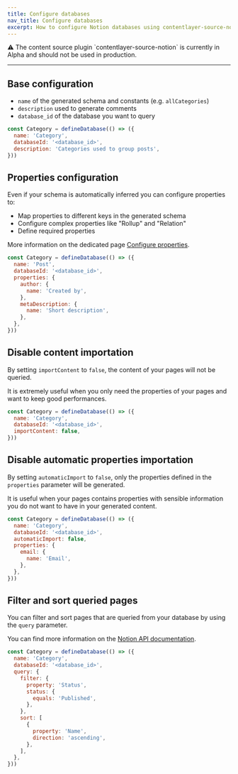 ```yaml
---
title: Configure databases
nav_title: Configure databases
excerpt: How to configure Notion databases using contentlayer-source-notion.
---
```


<div className="rounded-md border border-yellow-100 bg-yellow-50 px-6 dark:border-orange-500/50 dark:bg-orange-500/20">
  ⚠ The content source plugin `contentlayer-source-notion` is currently in Alpha and should not be used in production.
</div>

---

## Base configuration

- `name` of the generated schema and constants (e.g. `allCategories`)
- `description` used to generate comments
- `database_id` of the database you want to query

```js
const Category = defineDatabase(() => ({
  name: 'Category',
  databaseId: '<database_id>',
  description: 'Categories used to group posts',
}))
```

## Properties configuration

Even if your schema is automatically inferred you can configure properties to:

- Map properties to different keys in the generated schema
- Configure complex properties like "Rollup" and "Relation"
- Define required properties

More information on the dedicated page [Configure properties](/docs/sources/notion/configure-properties).

```js
const Category = defineDatabase(() => ({
  name: 'Post',
  databaseId: '<database_id>',
  properties: {
    author: {
      name: 'Created by',
    },
    metaDescription: {
      name: 'Short description',
    },
  },
}))
```

## Disable content importation

By setting `importContent` to `false`, the content of your pages will not be queried.

It is extremely useful when you only need the properties of your pages and want to keep good performances.

```js
const Category = defineDatabase(() => ({
  name: 'Category',
  databaseId: '<database_id>',
  importContent: false,
}))
```

## Disable automatic properties importation

By setting `automaticImport` to `false`, only the properties defined in the `properties` parameter will be generated.

It is useful when your pages contains properties with sensible information you do not want to have in your generated content.

```js
const Category = defineDatabase(() => ({
  name: 'Category',
  databaseId: '<database_id>',
  automaticImport: false,
  properties: {
    email: {
      name: 'Email',
    },
  },
}))
```

## Filter and sort queried pages

You can filter and sort pages that are queried from your database by using the `query` parameter.

You can find more information on the [Notion API documentation](https://developers.notion.com/reference/post-database-query).

```js
const Category = defineDatabase(() => ({
  name: 'Category',
  databaseId: '<database_id>',
  query: {
    filter: {
      property: 'Status',
      status: {
        equals: 'Published',
      },
    },
    sort: [
      {
        property: 'Name',
        direction: 'ascending',
      },
    ],
  },
}))
```
